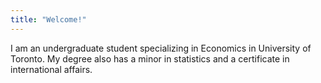```yaml
---
title: "Welcome!"
---
```


I am an undergraduate student specializing in Economics in University of Toronto. My degree also has a minor in statistics and a certificate in international affairs.
